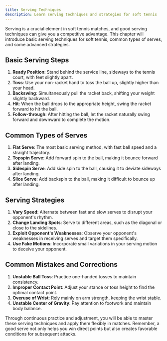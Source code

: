 ```yaml
---
title: Serving Techniques
description: Learn serving techniques and strategies for soft tennis
---
```


Serving is a crucial element in soft tennis matches, and good serving techniques can give you a competitive advantage. This chapter will introduce basic serving techniques for soft tennis, common types of serves, and some advanced strategies.

## Basic Serving Steps

1. **Ready Position**: Stand behind the service line, sideways to the tennis court, with feet slightly apart.
2. **Toss**: Use your non-racket hand to toss the ball up, slightly higher than your head.
3. **Backswing**: Simultaneously pull the racket back, shifting your weight slightly backward.
4. **Hit**: When the ball drops to the appropriate height, swing the racket forward to hit the ball.
5. **Follow-through**: After hitting the ball, let the racket naturally swing forward and downward to complete the motion.

## Common Types of Serves

1. **Flat Serve**: The most basic serving method, with fast ball speed and a straight trajectory.
2. **Topspin Serve**: Add forward spin to the ball, making it bounce forward after landing.
3. **Sidespin Serve**: Add side spin to the ball, causing it to deviate sideways after landing.
4. **Slice Serve**: Add backspin to the ball, making it difficult to bounce up after landing.

## Serving Strategies

1. **Vary Speed**: Alternate between fast and slow serves to disrupt your opponent's rhythm.
2. **Change Landing Spots**: Serve to different areas, such as the diagonal or close to the sidelines.
3. **Exploit Opponent's Weaknesses**: Observe your opponent's weaknesses in receiving serves and target them specifically.
4. **Use Fake Motions**: Incorporate small variations in your serving motion to deceive your opponent.

## Common Mistakes and Corrections

1. **Unstable Ball Toss**: Practice one-handed tosses to maintain consistency.
2. **Improper Contact Point**: Adjust your stance or toss height to find the optimal contact point.
3. **Overuse of Wrist**: Rely mainly on arm strength, keeping the wrist stable.
4. **Unstable Center of Gravity**: Pay attention to footwork and maintain body balance.

Through continuous practice and adjustment, you will be able to master these serving techniques and apply them flexibly in matches. Remember, a good serve not only helps you win direct points but also creates favorable conditions for subsequent attacks.
